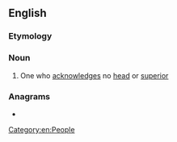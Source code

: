 ==English==

===Etymology===
{{suffix|en|acephal|ist}}

===Noun===
{{en-noun}}

# {{lb|en|obsolete}} One who [[acknowledge]]s no [[head]] or [[superior]]
#: {{rfquotek|en|Dr. Gauden}}

===Anagrams===
* {{anagrams|en|a=aacehilpst|caliphates|cataphiles|chaptalise}}

[[Category:en:People]]